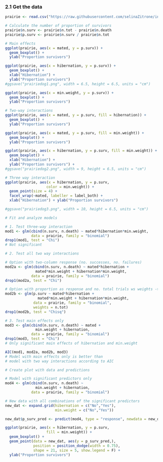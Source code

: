 ### 2.1 Get the data

```r
prairie <- read.csv("https://raw.githubusercontent.com/selinaZitrone/intro-r-data-analysis/master/data/slides/03_prairiedogs.csv")
```

```r
# Calculate the number of proportion of survivors
prairie$n.surv <- prairie$n.tot - prairie$n.death
prairie$p.surv <- prairie$n.surv / prairie$n.tot
```

```r
# Main effects
ggplot(prairie, aes(x = mated, y = p.surv)) + 
  geom_boxplot() +
  ylab("Proportion survivors")

ggplot(prairie, aes(x = hibernation, y = p.surv)) + 
  geom_boxplot() +
  xlab("Hibernation") +
  ylab("Proportion survivors")
#ggsave("prairiedog1.png", width = 6.5, height = 6.5, units = "cm")

ggplot(prairie, aes(x = min.weight, y = p.surv)) + 
  geom_boxplot() +
  ylab("Proportion survivors")

# Two-way interactions
ggplot(prairie, aes(x = mated, y = p.surv, fill = hibernation)) + 
  geom_boxplot() +
  ylab("Proportion survivors")

ggplot(prairie, aes(x = mated, y = p.surv, fill = min.weight)) + 
  geom_boxplot() +
  ylab("Proportion survivors")

ggplot(prairie, aes(x = hibernation, y = p.surv, fill = min.weight)) + 
  geom_boxplot() +
  xlab("Hibernation") +
  ylab("Proportion survivors") +
#ggsave("prairiedog2.png", width = 9, height = 6.5, units = "cm")

# Three way interaction
ggplot(prairie, aes(x = hibernation, y = p.surv,
                   color = min.weight)) +
  geom_point(size = 4) +
  facet_wrap(~mated, labeller = label_both) +
  xlab("Hibernation") + ylab("Proportion survivors") 

#ggsave("prairiedog3.png", width = 10, height = 6.5, units = "cm")

# Fit and analyze models

# 1. Test three-way interaction
mod1 <- glm(cbind(n.surv, n.death) ~ mated*hibernation*min.weight,
            data = prairie, family = "binomial")
drop1(mod1, test = "Chi")
# Not significant

# 2. Test all two way interactions

# Option with two-column response (no. successes, no. failures)
mod2a <- glm(cbind(n.surv, n.death) ~ mated*hibernation +
              mated*min.weight + hibernation*min.weight,
            data = prairie, family = "binomial")
drop1(mod2a, test = "Chi")

# Option with proportion as response and no. total trials ws weights -> same results!
mod2b <- glm(p.surv ~ mated*hibernation +
               mated*min.weight + hibernation*min.weight,
             data = prairie, family = "binomial",
             weights = n.tot)
drop1(mod2b, test = "Chisq")

# 3. Test main effects only
mod3 <- glm(cbind(n.surv, n.death) ~ mated +
              min.weight + hibernation,
            data = prairie, family = "binomial")
drop1(mod3, test = "Chi")
# Only significant main effects of hibernation and min.weight

AIC(mod1, mod2a, mod2b, mod3)
# Model with main effects only is better than
# model with two way interactions according to AIC

# Create plot with data and predictions

# Model with significant predictors only
mod4 <- glm(cbind(n.surv, n.death) ~ 
              min.weight + hibernation,
            data = prairie, family = "binomial")

# New data with all combinations of the significant predictors
new_dat <- expand.grid(hibernation = c("No","Yes"),
                       min.weight = c("No","Yes"))

new_dat$p_surv_pred <- predict(mod4, type = "response", newdata = new_dat)

ggplot(prairie, aes(x = hibernation, y = p.surv,
                   fill = min.weight)) +
  geom_boxplot() +
  geom_point(data = new_dat, aes(y = p_surv_pred,),
             position = position_dodge(width = 0.75),
             shape = 21, size = 5, show.legend = F) +
  ylab("Proportion survivors") 

```

